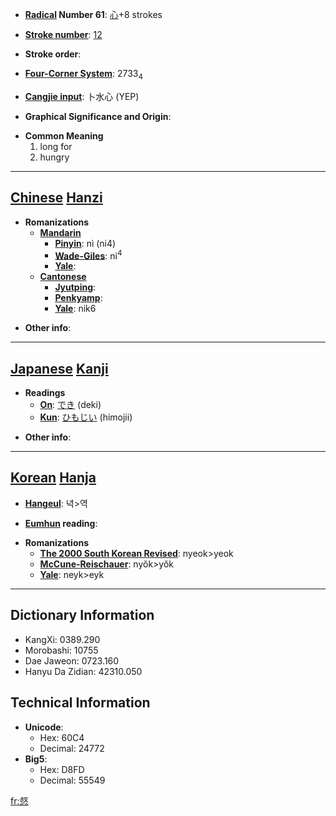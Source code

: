 * '''[[Wiktionary:Chinese radical index| Radical]] Number 61''': [[Wiktionary:Chinese radical index 心|心]]+8 strokes

* '''[[Wiktionary:Chinese total strokes index|Stroke number]]''': [[Wiktionary:Chinese total strokes index 12|12]]

* '''Stroke order''': 

* '''[[Wiktionary:Chinese four corner index|Four-Corner System]]''': 2733<sub>4</sub>

* '''[[Wiktionary:Chinese Cangjie index|Cangjie input]]''': 卜水心 (YEP)

* '''Graphical Significance and Origin''': 

* '''Common Meaning'''
*#long for
*# hungry


----

== [[Chinese]] [[Hanzi]] ==

* '''Romanizations'''
** '''[[Mandarin]]'''
*** '''[[Pinyin]]''': nì (ni4)
*** '''[[Wade-Giles]]''': ni<sup>4</sup>
*** '''[[Yale]]''': 
** '''[[Cantonese]]'''
*** '''[[Jyutping]]''':
*** '''[[Penkyamp]]''': 
*** '''[[Yale]]''': nik6

* '''Other info''': 

----

== [[Japanese]] [[Kanji]] ==

* '''Readings'''
** '''[[On]]''': [[でき]] (deki)
** '''[[Kun]]''': [[ひもじい]] (himojii)

* '''Other info''':  

----

== [[Korean]] [[Hanja]] ==

* '''[[Hangeul]]''': 녁>역

* '''[[Eumhun]] reading''': 

* '''Romanizations'''
** '''[[The 2000 South Korean Revised Romanization|The 2000 South Korean Revised]]''': nyeok>yeok
** '''[[McCune-Reischauer]]''': nyŏk>yŏk
** '''[[Yale]]''': neyk>eyk

----

== Dictionary Information ==

* KangXi: 0389.290
* Morobashi: 10755
* Dae Jaweon: 0723.160
* Hanyu Da Zidian: 42310.050

== Technical Information ==

* '''Unicode''':
** Hex: 60C4
** Decimal: 24772
* '''Big5''':
** Hex: D8FD
** Decimal: 55549

[[fr:惄]]